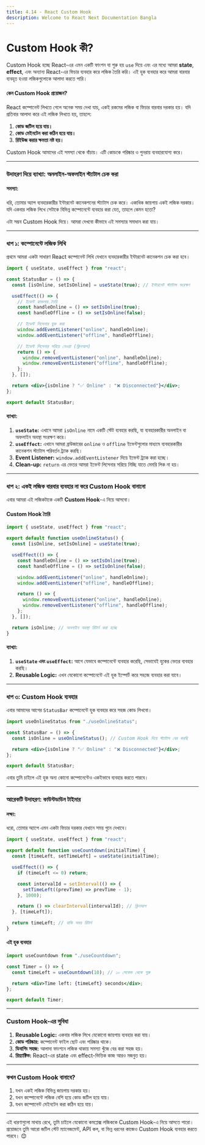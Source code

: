 ```yaml
---
title: 4.14 - React Custom Hook
description: Welcome to React Next Documentation Bangla
---
```


## <h1 className="bg-gradient-to-r from-blue-500 to-purple-500 inline-block text-transparent bg-clip-text text-3xl pt-2">Custom Hook কী?</h1>

Custom Hook হচ্ছে React-এর এমন একটি ফাংশন যা শুরু হয় `use` দিয়ে এবং এর মধ্যে আমরা **state**, **effect**, এবং অন্যান্য React-এর ফিচার ব্যবহার করে লজিক তৈরি করি। এই হুক ব্যবহার করে আমরা বারবার ব্যবহৃত হওয়া লজিকগুলোকে আলাদা করতে পারি।

#### কেন Custom Hook প্রয়োজন?

React কম্পোনেন্ট লিখতে গেলে অনেক সময় দেখা যায়, একই রকমের লজিক বা ফিচার বারবার দরকার হয়। যদি প্রতিবার আলাদা করে এই লজিক লিখতে হয়, তাহলে:

1. **কোড জটিল হয়ে যায়।**
2. **কোড মেইনটেন করা কঠিন হয়ে যায়।**
3. **রিইউজ করার ক্ষমতা নষ্ট হয়।**

Custom Hook আমাদের এই সমস্যা থেকে বাঁচায়। এটি কোডকে পরিষ্কার ও পুনরায় ব্যবহারযোগ্য করে।

---

### উদাহরণ দিয়ে ব্যাখ্যা: **অনলাইন-অফলাইন স্ট্যাটাস চেক করা**

#### সমস্যা:

ধরি, তোমার অ্যাপ ব্যবহারকারীর ইন্টারনেট কানেকশনের স্ট্যাটাস চেক করে। একাধিক জায়গায় একই লজিক দরকার। যদি একবার লজিক লিখে সেটাকে বিভিন্ন কম্পোনেন্টে ব্যবহার করা যেত, তাহলে কেমন হতো?

এটা সম্ভব Custom Hook দিয়ে। আমরা দেখবো কীভাবে এই সমস্যার সমাধান করা যায়।

---

### ধাপ ১: কম্পোনেন্টে লজিক লিখি

প্রথমে আমরা একটা সাধারণ React কম্পোনেন্ট লিখি যেখানে ব্যবহারকারীর ইন্টারনেট কানেকশন চেক করা হবে।

```jsx
import { useState, useEffect } from "react";

const StatusBar = () => {
  const [isOnline, setIsOnline] = useState(true); // ইন্টারনেট স্ট্যাটাস সংরক্ষণ

  useEffect(() => {
    // ইভেন্ট হ্যান্ডলার তৈরি
    const handleOnline = () => setIsOnline(true);
    const handleOffline = () => setIsOnline(false);

    // ইভেন্ট লিসেনার যুক্ত করা
    window.addEventListener("online", handleOnline);
    window.addEventListener("offline", handleOffline);

    // ইভেন্ট লিসেনার সরিয়ে নেওয়া (ক্লিনআপ)
    return () => {
      window.removeEventListener("online", handleOnline);
      window.removeEventListener("offline", handleOffline);
    };
  }, []);

  return <div>{isOnline ? "✅ Online" : "❌ Disconnected"}</div>;
};

export default StatusBar;
```

#### ব্যাখ্যা:

1. **`useState`:** এখানে আমরা `isOnline` নামে একটি স্টেট ব্যবহার করছি, যা ব্যবহারকারীর অনলাইন বা অফলাইন অবস্থা সংরক্ষণ করে।
2. **`useEffect`:** এখানে আমরা ব্রাউজারের `online` ও `offline` ইভেন্টগুলোর মাধ্যমে ব্যবহারকারীর কানেকশন স্ট্যাটাস পরিবর্তন ট্র্যাক করছি।
3. **Event Listener:** `window.addEventListener` দিয়ে ইভেন্ট ট্র্যাক করা হচ্ছে।
4. **Clean-up:** `return` এর ভেতর আমরা ইভেন্ট লিসেনার সরিয়ে নিচ্ছি যাতে মেমরি লিক না হয়।

---

### ধাপ ২: একই লজিক বারবার ব্যবহার না করে Custom Hook বানানো

এবার আমরা এই লজিকটাকে একটি **Custom Hook**-এ নিয়ে আসবো।

#### Custom Hook তৈরি

```jsx
import { useState, useEffect } from "react";

export default function useOnlineStatus() {
  const [isOnline, setIsOnline] = useState(true);

  useEffect(() => {
    const handleOnline = () => setIsOnline(true);
    const handleOffline = () => setIsOnline(false);

    window.addEventListener("online", handleOnline);
    window.addEventListener("offline", handleOffline);

    return () => {
      window.removeEventListener("online", handleOnline);
      window.removeEventListener("offline", handleOffline);
    };
  }, []);

  return isOnline; // অনলাইন অবস্থা রিটার্ন করা হচ্ছে
}
```

#### ব্যাখ্যা:

1. **`useState` এবং `useEffect`:** আগে যেভাবে কম্পোনেন্টে ব্যবহার করেছি, সেভাবেই হুকের ভেতর ব্যবহার করছি।
2. **Reusable Logic:** এখন যেকোনো কম্পোনেন্টে এই হুক ইম্পোর্ট করে সহজে ব্যবহার করা যাবে।

---

### ধাপ ৩: Custom Hook ব্যবহার

এবার আমাদের আগের `StatusBar` কম্পোনেন্টে হুক ব্যবহার করে সহজ কোড লিখবো।

```jsx
import useOnlineStatus from "./useOnlineStatus";

const StatusBar = () => {
  const isOnline = useOnlineStatus(); // Custom Hook দিয়ে স্ট্যাটাস বের করছি

  return <div>{isOnline ? "✅ Online" : "❌ Disconnected"}</div>;
};

export default StatusBar;
```

এবার তুমি চাইলে এই হুক অন্য কোনো কম্পোনেন্টেও একইভাবে ব্যবহার করতে পারবে।

---

### আরেকটি উদাহরণ: **কাউন্টডাউন টাইমার**

#### লক্ষ্য:

ধরো, তোমার অ্যাপে এমন একটা ফিচার দরকার যেখানে সময় গুনে দেখাবে।

```jsx
import { useState, useEffect } from "react";

export default function useCountdown(initialTime) {
  const [timeLeft, setTimeLeft] = useState(initialTime);

  useEffect(() => {
    if (timeLeft <= 0) return;

    const intervalId = setInterval(() => {
      setTimeLeft((prevTime) => prevTime - 1);
    }, 1000);

    return () => clearInterval(intervalId); // ক্লিনআপ
  }, [timeLeft]);

  return timeLeft; // বাকি সময় রিটার্ন
}
```

#### এই হুক ব্যবহার

```jsx
import useCountdown from "./useCountdown";

const Timer = () => {
  const timeLeft = useCountdown(10); // ১০ সেকেন্ড থেকে শুরু

  return <div>Time left: {timeLeft} seconds</div>;
};

export default Timer;
```

---

### Custom Hook-এর সুবিধা

1. **Reusable Logic:** একবার লজিক লিখে যেকোনো জায়গায় ব্যবহার করা যায়।
2. **কোড পরিষ্কার:** কম্পোনেন্ট ফাইল ছোট এবং পরিষ্কার থাকে।
3. **ডিবাগিং সহজ:** আলাদা ফাংশনে লজিক থাকায় সমস্যা খুঁজে বের করা সহজ হয়।
4. **রিয়্যাক্টিভ:** React-এর state এবং effect-ভিত্তিক কাজ আরও মজবুত হয়।

---

### কখন Custom Hook বানাবে?

1. যখন একই লজিক বিভিন্ন জায়গায় দরকার হয়।
2. যখন কম্পোনেন্টে লজিক বেশি হয়ে কোড জটিল হয়ে যায়।
3. যখন কম্পোনেন্ট মেইনটেন করা কঠিন হয়ে যায়।

---

এই ধারণাগুলো মাথায় রেখে, তুমি চাইলে যেকোনো কমপ্লেক্স লজিককে Custom Hook-এ নিয়ে আসতে পারো। প্রয়োজনে তুমি আরো জটিল স্টেট ম্যানেজমেন্ট, API কল, বা ভিন্ন ধরনের কাজেও Custom Hook ব্যবহার করতে পারবে। 😊
